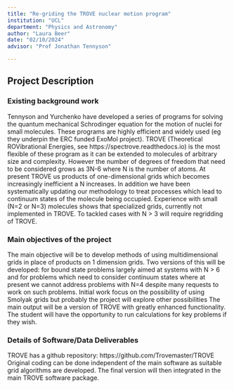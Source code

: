 ```yaml
---
title: "Re-griding the TROVE nuclear motion program"
institution: "UCL"
department: "Physics and Astronomy"
author: "Laura Beer"
date: "02/10/2024"
advisor: "Prof Jonathan Tennyson"

---
```

## Project Description

### Existing background work


Tennyson and Yurchenko have developed a series of programs for solving the quantum mechanical Schrodinger equation for the motion of nuclei for small molecules. These programs are highly efficient and widely used (eg they underpin the ERC funded ExoMol project). TROVE (Theoretical ROVibrational Energies, see https://spectrove.readthedocs.io) is the most flexible of these program as it can be extended to molecules of arbitrary size and complexity. However the number of degrees of freedom that need to be considered grows as 3N-6 where N is the number of atoms. At present TROVE us products of one-dimensional grids which becomes increasingly inefficient a N increases. In addition we have been systematically updating our methodology to treat processes which lead to continuum states of the molecule being occupied. Experience with small (N=2 or N=3) molecules shows that specialized grids, currently not implemented in TROVE. To tackled cases with N > 3 will require regridding of TROVE.

### Main objectives of the project

The main objective will be to develop methods of using multidimensional grids in place of products on 1 dimension grids. Two versions of this will be developed: for bound  state problems largely aimed at systems with N > 6 and for problems which need to consider continuum states where at present we cannot address problems with N=4 despite many requests to work on such problems. Initial work focus on the possibility of using Smolyak grids but probably the project will explore other possibilities  The main output will be a version of TROVE with greatly enhanced functionality.  The student will have the opportunity to run calculations for key problems if they wish. 

### Details of Software/Data Deliverables

TROVE has a github repository: https://github.com/Trovemaster/TROVE
Original coding can be done independent of the main software as suitable grid algorithms are developed. The final version will then integrated in the main TROVE software package.
